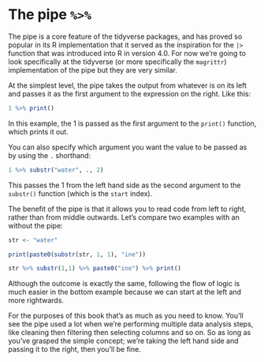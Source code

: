 # The pipe `%>%`

The pipe is a core feature of the tidyverse packages, and has proved so popular in its R implementation that it served as the inspiration for the `|>` function that was introduced into R in version 4.0. For now we're going to look specifically at the tidyverse (or more specifically the `magrittr`) implementation of the pipe but they are very similar.

At the simplest level, the pipe takes the output from whatever is on its left and passes it as the first argument to the expression on the right. Like this:

```r
1 %>% print()
```

In this example, the 1 is passed as the first argument to the `print()` function, which prints it out.

You can also specify which argument you want the value to be passed as by using the `.` shorthand:

```r
1 %>% substr("water", ., 2)
```
This passes the 1 from the left hand side as the second argument to the `substr()` function (which is the `start` index).

The benefit of the pipe is that it allows you to read code from left to right, rather than from middle outwards. Let's compare two examples with an without the pipe:


```r
str <- "water"

print(paste0(substr(str, 1, 1), "ine"))

str %>% substr(1,1) %>% paste0("ine") %>% print()
```

Although the outcome is exactly the same, following the flow of logic is much easier in the bottom example because we can start at the left and more rightwards.

For the purposes of this book that's as much as you need to know. You'll see the pipe used a lot when we're performing multiple data analysis steps, like cleaning then filtering then selecting columns and so on. So as long as you've grasped the simple concept; we're taking the left hand side and passing it to the right, then you'll be fine.
